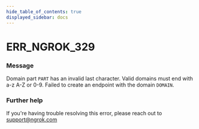 ```yaml
---
hide_table_of_contents: true
displayed_sidebar: docs
---
```



# ERR_NGROK_329

### Message

Domain part `PART` has an invalid last character. Valid domains must end with a-z A-Z or 0-9. Failed to create an endpoint with the domain `DOMAIN`.

<ErrorDetails error="err_ngrok_329" />

### Further help

If you're having trouble resolving this error, please reach out to [support@ngrok.com](mailto:support@ngrok.com?subject=Help%20with%20ERR_NGROK_329)
